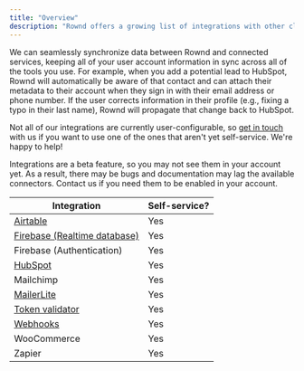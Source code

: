 ```yaml
---
title: "Overview"
description: "Rownd offers a growing list of integrations with other cloud services, CRMs, and more. Here's a list of the integrations we currently support."
---
```


We can seamlessly synchronize data between Rownd and connected
services, keeping all of your user account information in sync across
all of the tools you use. For example, when you add a potential lead to HubSpot,
Rownd will automatically be aware of that contact and can attach their metadata
to their account when they sign in with their email address or phone number. If
the user corrects information in their profile (e.g., fixing a typo in their
last name), Rownd will propagate that change back to HubSpot.

Not all of our integrations are currently user-configurable, so
[get in touch](https://rownd.io/contact) with us if you want to use one of the
ones that aren't yet self-service. We're happy to help!

<Note>
Integrations are a beta feature, so you may not see them in your account yet. As a result, there may be bugs and documentation may lag the available connectors. Contact us if you need them to be enabled in your account.
</Note>

| Integration                                                                                         | Self-service? |
| --------------------------------------------------------------------------------------------------- | ------------- |
| [Airtable](./airtable)                                                                              | Yes           |
| [Firebase (Realtime database)](./firebase---realtime-database)                                      | Yes           |
| Firebase (Authentication)                                                                           | Yes           |
| [HubSpot](./hubspot)                                                                                | Yes           |
| Mailchimp                                                                                           | Yes           |
| [MailerLite](./mailerlite)                                                                          | Yes           |
| [Token validator](./token-validator)                                                                | Yes           |
| [Webhooks](./webhooks)                                                                              | Yes           |
| WooCommerce                                                                                         | Yes           |
| Zapier                                                                                              | Yes           |
